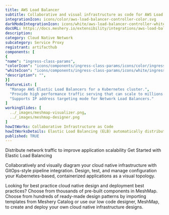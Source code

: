 ```yaml
---
title: AWS Load Balancer
subtitle: Collaborative and visual infrastructure as code for AWS Load Balancer
integrationIcon: icons/color/aws-load-balancer-controller-color.svg
darkModeIntegrationIcon: icons/white/aws-load-balancer-controller-white.svg
docURL: https://docs.meshery.io/extensibility/integrations/aws-load-balancer-controller
description: 
category: Cloud Native Network
subcategory: Service Proxy
registrant: artifacthub
components: [
{
"name": "ingress-class-params",
"colorIcon": "icons/components/ingress-class-params/icons/color/ingress-class-params-color.svg",
"whiteIcon": "icons/components/ingress-class-params/icons/white/ingress-class-params-white.svg",
"description": "",
}]
featureList: [
  "Manage AWS Elastic Load Balancers for a Kubernetes cluster.",
  "Provide high performance traffic serving that can scale to millions of requests per second.",
  "Supports IP address targeting mode for Network Load Balancers."
]
workingSlides: [
  ../_images/meshmap-visualizer.png,
  ../_images/meshmap-designer.png
]
howItWorks: Collaborative Infrastructure as Code
howItWorksDetails: Elastic Load Balancing (ELB) automatically distributes incoming application traffic across multiple targets and virtual appliances in one or more Availability Zones (AZs).
published: TRUE
---
```

<p>
Distribute network traffic to improve application scalability
Get Started with Elastic Load Balancing

</p>
<p>
    Collaboratively and visually diagram your cloud native infrastructure with GitOps-style pipeline integration. Design, test, and manage configuration your Kubernetes-based, containerized applications as a visual topology.
</p>
<p>
    Looking for best practice cloud native design and deployment best practices? Choose from thousands of pre-built components in MeshMap. Choose from hundreds of ready-made design patterns by importing templates from Meshery Catalog or use our low code designer, MeshMap, to create and deploy your own cloud native infrastructure designs.
</p>
